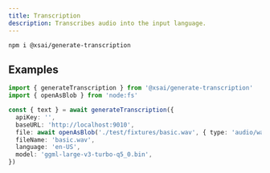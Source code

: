 ```yaml
---
title: Transcription
description: Transcribes audio into the input language.
---
```



<PkgSizeBadge pkg="@xsai/generate-transcription" />

```package-install
npm i @xsai/generate-transcription
```

## Examples

```ts twoslash
import { generateTranscription } from '@xsai/generate-transcription'
import { openAsBlob } from 'node:fs'

const { text } = await generateTranscription({
  apiKey: '',
  baseURL: 'http://localhost:9010',
  file: await openAsBlob('./test/fixtures/basic.wav', { type: 'audio/wav' }),
  fileName: 'basic.wav',
  language: 'en-US',
  model: 'ggml-large-v3-turbo-q5_0.bin',
})
```
